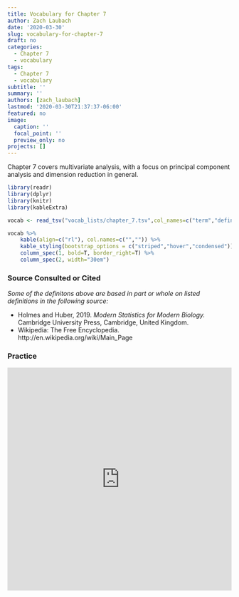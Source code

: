 ```yaml
---
title: Vocabulary for Chapter 7
author: Zach Laubach
date: '2020-03-30'
slug: vocabulary-for-chapter-7
draft: no
categories:
  - Chapter 7
  - vocabulary
tags:
  - Chapter 7
  - vocabulary
subtitle: ''
summary: ''
authors: [zach_laubach]
lastmod: '2020-03-30T21:37:37-06:00'
featured: no
image:
  caption: ''
  focal_point: ''
  preview_only: no
projects: []
---
```


Chapter 7 covers multivariate analysis, with a focus on principal component analysis and
dimension reduction in general.

```r
library(readr)
library(dplyr)
library(knitr)
library(kableExtra)
```

```r
vocab <- read_tsv("vocab_lists/chapter_7.tsv",col_names=c("term","definition")) 

vocab %>% 
    kable(align=c("rl"), col.names=c("","")) %>%
    kable_styling(bootstrap_options = c("striped","hover","condensed")) %>%
    column_spec(1, bold=T, border_right=T) %>%
    column_spec(2, width="30em")
```

### Source Consulted or Cited

*Some of the definitons above are based in part or whole on listed definitions in the following source:*

- Holmes and Huber, 2019. *Modern Statistics for Modern Biology.* Cambridge University Press, 
Cambridge, United Kingdom.
- Wikipedia: The Free Encyclopedia. http://en.wikipedia.org/wiki/Main_Page

### Practice

<iframe src="https://quizlet.com/499545557/flashcards/embed?i=2ldef3&x=1jj1" height="500" width="100%" style="border:0"></iframe>
